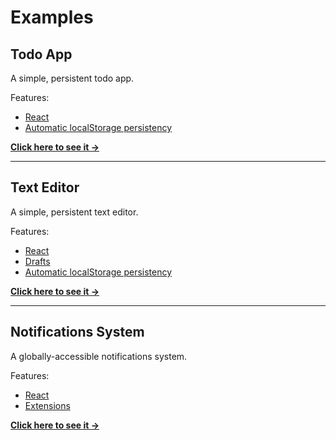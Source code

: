 # Examples

## Todo App

A simple, persistent todo app.

Features:

- [React](https://reactjs.org/)
- [Automatic localStorage persistency](/advanced/local-storage)

**[Click here to see it &rarr;](/examples/todo)**

---

## Text Editor

A simple, persistent text editor.

Features:

- [React](https://reactjs.org/)
- [Drafts](/getting-started/drafts)
- [Automatic localStorage persistency](/advanced/local-storage)

**[Click here to see it &rarr;](/examples/text-editor)**

---

## Notifications System

A globally-accessible notifications system.

Features:

- [React](https://reactjs.org/)
- [Extensions](/getting-started/extensions)

**[Click here to see it &rarr;](/examples/notifications-system)**
